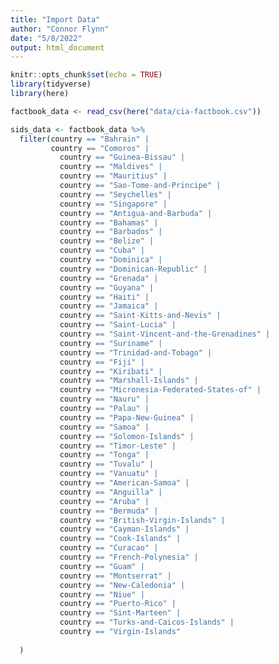 ```yaml
---
title: "Import Data"
author: "Connor Flynn"
date: "5/8/2022"
output: html_document
---
```


```r
knitr::opts_chunk$set(echo = TRUE)
library(tidyverse)
library(here)
```

```r
factbook_data <- read_csv(here("data/cia-factbook.csv"))
```

```r
sids_data <- factbook_data %>% 
  filter(country == "Bahrain" |
         country == "Comoros" |
           country == "Guinea-Bissau" |
           country == "Maldives" |
           country == "Mauritius" |
           country == "Sao-Tome-and-Principe" |
           country == "Seychelles" |
           country == "Singapore" |
           country == "Antigua-and-Barbuda" |
           country == "Bahamas" |
           country == "Barbados" |
           country == "Belize" | 
           country == "Cuba" |
           country == "Dominica" |
           country == "Dominican-Republic" |
           country == "Grenada" |
           country == "Guyana" |
           country == "Haiti" | 
           country == "Jamaica" |
           country == "Saint-Kitts-and-Nevis" |
           country == "Saint-Lucia" |
           country == "Saint-Vincent-and-the-Grenadines" |
           country == "Suriname" |
           country == "Trinidad-and-Tobago" |
           country == "Fiji" |
           country == "Kiribati" |
           country == "Marshall-Islands" |
           country == "Micronesia-Federated-States-of" |
           country == "Nauru" |
           country == "Palau" | 
           country == "Papa-New-Guinea" |
           country == "Samoa" |
           country == "Solomon-Islands" |
           country == "Timor-Leste" |
           country == "Tonga" |
           country == "Tuvalu" |
           country == "Vanuatu" |
           country == "American-Samoa" |
           country == "Anguilla" |
           country == "Aruba" |
           country == "Bermuda" |
           country == "British-Virgin-Islands" |
           country == "Cayman-Islands" |
           country == "Cook-Islands" |
           country == "Curacao" |
           country == "French-Polynesia" |
           country == "Guam" |
           country == "Montserrat" |
           country == "New-Caledonia" |
           country == "Niue" |
           country == "Puerto-Rico" |
           country == "Sint-Marteen" |
           country == "Turks-and-Caicos-Islands" |
           country == "Virgin-Islands"
           
  )
```

